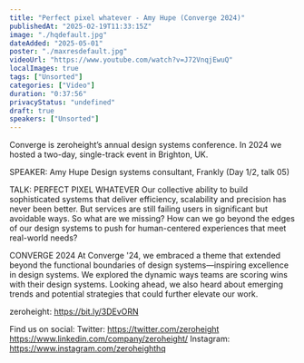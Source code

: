 ```yaml
---
title: "Perfect pixel whatever - Amy Hupe (Converge 2024)"
publishedAt: "2025-02-19T11:33:15Z"
image: "./hqdefault.jpg"
dateAdded: "2025-05-01"
poster: "./maxresdefault.jpg"
videoUrl: "https://www.youtube.com/watch?v=J72VnqjEwuQ"
localImages: true
tags: ["Unsorted"]
categories: ["Video"]
duration: "0:37:56"
privacyStatus: "undefined"
draft: true
speakers: ["Unsorted"]
---
```

Converge is zeroheight’s annual design systems conference. In 2024 we hosted a two-day, single-track event in Brighton, UK. 

SPEAKER: 
Amy Hupe
Design systems consultant, Frankly
(Day 1/2, talk 05)

TALK: PERFECT PIXEL WHATEVER
Our collective ability to build sophisticated systems that deliver efficiency, scalability and precision has never been better. But services are still failing users in significant but avoidable ways. So what are we missing? How can we go beyond the edges of our design systems to push for human-centered experiences that meet real-world needs?

CONVERGE 2024
At Converge '24, we embraced a theme that extended beyond the functional boundaries of design systems—inspiring excellence in design systems. We explored the dynamic ways teams are scoring wins with their design systems. Looking ahead, we also heard about emerging trends and potential strategies that could further elevate our work.

zeroheight: https://bit.ly/3DEvORN

Find us on social:
Twitter: https://twitter.com/zeroheight
https://www.linkedin.com/company/zeroheight/
Instagram: https://www.instagram.com/zeroheighthq
